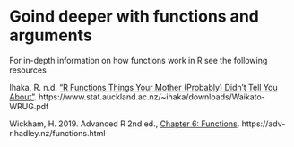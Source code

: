 # Goind deeper with functions and arguments {#deeperfnxns}

For in-depth information on how functions work in R see the following resources

Ihaka, R.  n.d. ["R Functions Things Your Mother (Probably) Didn’t Tell You About"](https://www.stat.auckland.ac.nz/~ihaka/downloads/Waikato-WRUG.pdf).  https://www.stat.auckland.ac.nz/~ihaka/downloads/Waikato-WRUG.pdf

Wickham, H.  2019.  Advanced R  2nd ed., [Chapter 6: Functions](https://adv-r.hadley.nz/functions.html).
https://adv-r.hadley.nz/functions.html

